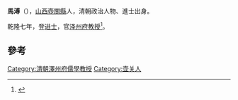 '''馬溥'''（{{bd|?||?|}}），[[山西|山西]][[壺關縣|壺關縣]]人，清朝政治人物、進士出身。

乾隆七年，登[[进士|进士]]，官[[泽州府|泽州府]][[教授|教授]]<ref>{{cite news|author=长治市地方志办公室|title=壶关县进士名录|url=http://www.dfz.changzhi.gov.cn/960rn.jsp?urltype=news.NewsContentUrl&wbnewsid=232184&wbtreeid=21514|accessdate=2013-08-14|newspaper=长治市地方志办公室|deadurl=yes|archiveurl=https://web.archive.org/web/20130818220212/http://www.dfz.changzhi.gov.cn/960rn.jsp?urltype=news.NewsContentUrl&wbnewsid=232184&wbtreeid=21514|archivedate=2013-08-18}}</ref>。

==參考==
{{reflist}}
{{清朝人物小作品}}
{{乾隆七年壬戌科殿試金榜}}
[[Category:清朝澤州府儒學教授|Category:清朝澤州府儒學教授]]
[[Category:壶关人|Category:壶关人]]